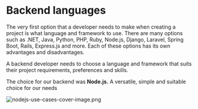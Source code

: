 # Backend languages

The very first option that a developer needs to make when creating a project is what language and framework to use. There are many options such as .NET, Java, Python, PHP, Ruby, Node.js, Django, Laravel, Spring Boot, Rails, Express.js and more. Each of these options has its own advantages and disadvantages.

A backend developer needs to choose a language and framework that suits their project requirements, preferences and skills.

The choice for our backend was **Node.js.** A versatile, simple and suitable choice for our needs

![nodejs-use-cases-cover-image.png](./images/nodejs-use-cases-cover-image.png)
